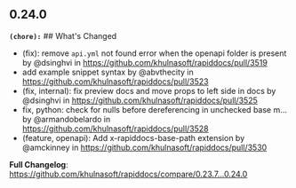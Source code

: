 ## 0.24.0
**`(chore):`** ## What's Changed
* (fix): remove `api.yml` not found error when the openapi folder is present by @dsinghvi in https://github.com/khulnasoft/rapiddocs/pull/3519
* add example snippet syntax by @abvthecity in https://github.com/khulnasoft/rapiddocs/pull/3523
* (fix, internal):  fix preview docs and move props to left side in docs by @dsinghvi in https://github.com/khulnasoft/rapiddocs/pull/3525
* fix, python: check for nulls before dereferencing in unchecked base m… by @armandobelardo in https://github.com/khulnasoft/rapiddocs/pull/3528
* (feature, openapi): Add x-rapiddocs-base-path extension by @amckinney in https://github.com/khulnasoft/rapiddocs/pull/3530


**Full Changelog**: https://github.com/khulnasoft/rapiddocs/compare/0.23.7...0.24.0


